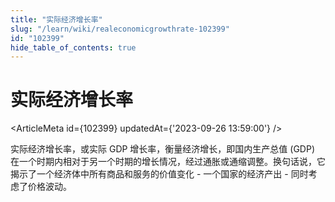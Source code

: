 ```yaml
---
title: "实际经济增长率"
slug: "/learn/wiki/realeconomicgrowthrate-102399"
id: "102399"
hide_table_of_contents: true
---
```



# 实际经济增长率

<ArticleMeta id={102399} updatedAt={'2023-09-26 13:59:00'} />
<div className='border-solid border-b border-t-0 my-4 border-[var(--ifm-color-gray-300)]' />

实际经济增长率，或实际 GDP 增长率，衡量经济增长，即国内生产总值 (GDP) 在一个时期内相对于另一个时期的增长情况，经过通胀或通缩调整。换句话说，它揭示了一个经济体中所有商品和服务的价值变化 - 一个国家的经济产出 - 同时考虑了价格波动。
